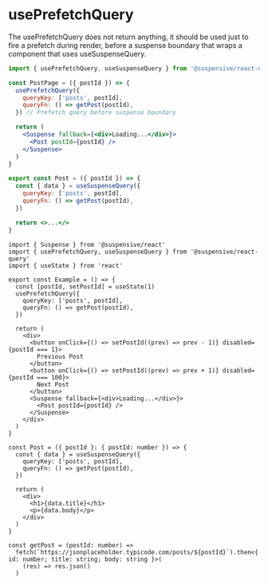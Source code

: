 
# usePrefetchQuery

The usePrefetchQuery does not return anything, it should be used just to fire a prefetch during render, before a suspense boundary that wraps a component that uses useSuspenseQuery.

```jsx /usePrefetchQuery/
import { usePrefetchQuery, useSuspenseQuery } from '@suspensive/react-query'

const PostPage = ({ postId }) => {
  usePrefetchQuery({
    queryKey: ['posts', postId],
    queryFn: () => getPost(postId),
  }) // Prefetch query before suspense boundary

  return (
    <Suspense fallback={<div>Loading...</div>}>
      <Post postId={postId} />
    </Suspense>
  )
}

export const Post = ({ postId }) => {
  const { data } = useSuspenseQuery({
    queryKey: ['posts', postId],
    queryFn: () => getPost(postId),
  })

  return <>...</>
}
```

<Sandpack>

```tsx Example.tsx active
import { Suspense } from '@suspensive/react'
import { usePrefetchQuery, useSuspenseQuery } from '@suspensive/react-query'
import { useState } from 'react'

export const Example = () => {
  const [postId, setPostId] = useState(1)
  usePrefetchQuery({
    queryKey: ['posts', postId],
    queryFn: () => getPost(postId),
  })

  return (
    <div>
      <button onClick={() => setPostId((prev) => prev - 1)} disabled={postId === 1}>
        Previous Post
      </button>
      <button onClick={() => setPostId((prev) => prev + 1)} disabled={postId === 100}>
        Next Post
      </button>
      <Suspense fallback={<div>Loading...</div>}>
        <Post postId={postId} />
      </Suspense>
    </div>
  )
}

const Post = ({ postId }: { postId: number }) => {
  const { data } = useSuspenseQuery({
    queryKey: ['posts', postId],
    queryFn: () => getPost(postId),
  })

  return (
    <div>
      <h1>{data.title}</h1>
      <p>{data.body}</p>
    </div>
  )
}

const getPost = (postId: number) =>
  fetch(`https://jsonplaceholder.typicode.com/posts/${postId}`).then<{ id: number; title: string; body: string }>(
    (res) => res.json()
  )
```

</Sandpack>
